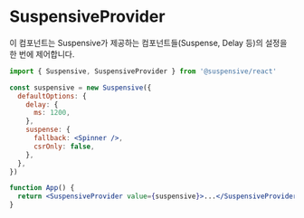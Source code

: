 # SuspensiveProvider

이 컴포넌트는 Suspensive가 제공하는 컴포넌트들(Suspense, Delay 등)의 설정을 한 번에 제어합니다.

```jsx /SuspensiveProvider/ /Suspensive/
import { Suspensive, SuspensiveProvider } from '@suspensive/react'

const suspensive = new Suspensive({
  defaultOptions: {
    delay: {
      ms: 1200,
    },
    suspense: {
      fallback: <Spinner />,
      csrOnly: false,
    },
  },
})

function App() {
  return <SuspensiveProvider value={suspensive}>...</SuspensiveProvider>
}
```
